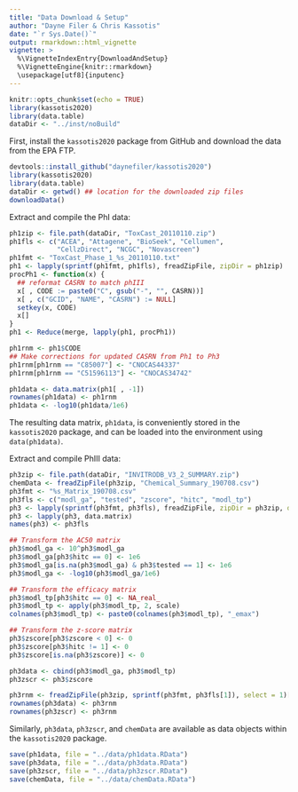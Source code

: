 ```yaml
---
title: "Data Download & Setup"
author: "Dayne Filer & Chris Kassotis"
date: "`r Sys.Date()`"
output: rmarkdown::html_vignette
vignette: >
  %\VignetteIndexEntry{DownloadAndSetup}
  %\VignetteEngine{knitr::rmarkdown}
  \usepackage[utf8]{inputenc}
---
```


```r
knitr::opts_chunk$set(echo = TRUE)
library(kassotis2020)
library(data.table)
dataDir <- "../inst/noBuild"
```

First, install the `kassotis2020` package from GitHub and download the data from the EPA FTP.

```r
devtools::install_github("daynefiler/kassotis2020")
library(kassotis2020)
library(data.table)
dataDir <- getwd() ## location for the downloaded zip files
downloadData()
```

Extract and compile the PhI data:

```r
ph1zip <- file.path(dataDir, "ToxCast_20110110.zip")
ph1fls <- c("ACEA", "Attagene", "BioSeek", "Cellumen", 
            "CellzDirect", "NCGC", "Novascreen")
ph1fmt <- "ToxCast_Phase_1_%s_20110110.txt"
ph1 <- lapply(sprintf(ph1fmt, ph1fls), freadZipFile, zipDir = ph1zip)
procPh1 <- function(x) {
  ## reformat CASRN to match phIII
  x[ , CODE := paste0("C", gsub("-", "", CASRN))] 
  x[ , c("GCID", "NAME", "CASRN") := NULL]
  setkey(x, CODE)
  x[]
}
ph1 <- Reduce(merge, lapply(ph1, procPh1))

ph1rnm <- ph1$CODE
## Make corrections for updated CASRN from Ph1 to Ph3
ph1rnm[ph1rnm == "C85007"] <- "CNOCAS44337"
ph1rnm[ph1rnm == "C51596113"] <- "CNOCAS34742"

ph1data <- data.matrix(ph1[ , -1])
rownames(ph1data) <- ph1rnm
ph1data <- -log10(ph1data/1e6)
```

The resulting data matrix, `ph1data`, is conveniently stored in the `kassotis2020` package, and can be loaded into the environment using `data(ph1data)`.

Extract and compile PhIII data:

```r
ph3zip <- file.path(dataDir, "INVITRODB_V3_2_SUMMARY.zip")
chemData <- freadZipFile(ph3zip, "Chemical_Summary_190708.csv")
ph3fmt <- "%s_Matrix_190708.csv"
ph3fls <- c("modl_ga", "tested", "zscore", "hitc", "modl_tp")
ph3 <- lapply(sprintf(ph3fmt, ph3fls), freadZipFile, zipDir = ph3zip, drop = 1)
ph3 <- lapply(ph3, data.matrix)
names(ph3) <- ph3fls

## Transform the AC50 matrix
ph3$modl_ga <- 10^ph3$modl_ga
ph3$modl_ga[ph3$hitc == 0] <- 1e6
ph3$modl_ga[is.na(ph3$modl_ga) & ph3$tested == 1] <- 1e6
ph3$modl_ga <- -log10(ph3$modl_ga/1e6)

## Transform the efficacy matrix
ph3$modl_tp[ph3$hitc == 0] <- NA_real_
ph3$modl_tp <- apply(ph3$modl_tp, 2, scale)
colnames(ph3$modl_tp) <- paste0(colnames(ph3$modl_tp), "_emax")

## Transform the z-score matrix
ph3$zscore[ph3$zscore < 0] <- 0
ph3$zscore[ph3$hitc != 1] <- 0
ph3$zscore[is.na(ph3$zscore)] <- 0

ph3data <- cbind(ph3$modl_ga, ph3$modl_tp)
ph3zscr <- ph3$zscore

ph3rnm <- freadZipFile(ph3zip, sprintf(ph3fmt, ph3fls[1]), select = 1)[[1]]
rownames(ph3data) <- ph3rnm
rownames(ph3zscr) <- ph3rnm
```

Similarly, `ph3data`, `ph3zscr`, and `chemData` are available as data objects within the `kassotis2020` package.

```r
save(ph1data, file = "../data/ph1data.RData")
save(ph3data, file = "../data/ph3data.RData")
save(ph3zscr, file = "../data/ph3zscr.RData")
save(chemData, file = "../data/chemData.RData")
```




